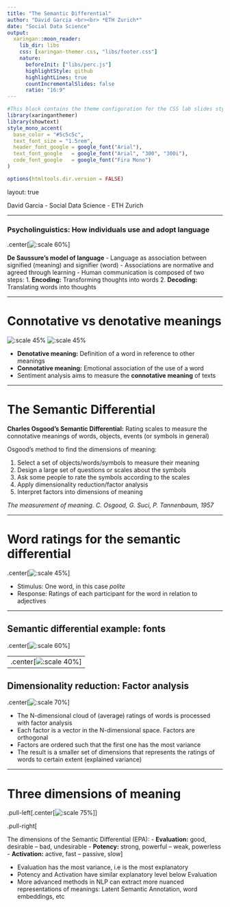 ```yaml
---
title: "The Semantic Differential"
author: "David Garcia <br><br> *ETH Zurich*"
date: "Social Data Science"
output:
  xaringan::moon_reader:
    lib_dir: libs 
    css: [xaringan-themer.css, "libs/footer.css"]
    nature:
      beforeInit: ["libs/perc.js"]
      highlightStyle: github
      highlightLines: true
      countIncrementalSlides: false
      ratio: "16:9"
---
```



```r
#This block contains the theme configuration for the CSS lab slides style
library(xaringanthemer)
library(showtext)
style_mono_accent(
  base_color = "#5c5c5c",
  text_font_size = "1.5rem",
  header_font_google = google_font("Arial"),
  text_font_google   = google_font("Arial", "300", "300i"),
  code_font_google   = google_font("Fira Mono")
)
```

```r
options(htmltools.dir.version = FALSE)
```

layout: true

<div class="my-footer"><span>David Garcia - Social Data Science - ETH Zurich</span></div> 

---

### Psycholinguistics: How individuals use and adopt language

.center[![:scale 60%](Communication.jpg)]   

**De Saussure's model of language**
- Language as association between signified (meaning) and signifier (word)
- Associations are normative and agreed through learning
- Human communication is composed of two steps: 
  1. **Encoding:** Transforming thoughts into words
  2. **Decoding:** Translating words into thoughts

---

# Connotative vs denotative meanings

![:scale 45%](dictionary.jpg) ![:scale 45%](hands.jpg)


- **Denotative meaning:** Definition of a word in reference to other meanings
- **Connotative meaning:** Emotional association of the use of a word
- Sentiment analysis aims to measure the **connotative meaning** of texts

---

# The Semantic Differential

**Charles Osgood's Semantic Differential:**
 Rating scales to measure the connotative meanings of words, objects, events (or symbols in general)

Osgood's method to find the dimensions of meaning:

  1. Select a set of objects/words/symbols to measure their meaning
  2. Design a large set of questions or scales about the symbols
  3. Ask some people to rate the symbols according to the scales
  4. Apply dimensionality reduction/factor analysis
  5. Interpret factors into dimensions of meaning

*The measurement of meaning. C. Osgood, G. Suci, P. Tannenbaum, 1957*

---

# Word ratings for the semantic differential

.center[![:scale 45%](WordRatings.png)]   


- Stimulus: One word, in this case *polite*
- Response: Ratings of each participant for the word in relation to adjectives

---

## Semantic differential example: fonts

.center[![:scale 60%](Ratings.png)]

---
.center[![:scale 40%](FontRatings.png)]
---

## Dimensionality reduction: Factor analysis
.center[![:scale 70%](PCA.jpg)]

- The N-dimensional cloud of (average) ratings of words is processed with factor analysis
- Each factor is a vector in the N-dimensional space. Factors are orthogonal
- Factors are ordered such that the first one has the most variance
- The result is a smaller set of dimensions that represents the ratings of words to certain extent (explained variance)

---

# Three dimensions of meaning

.pull-left[.center[![:scale 75%](SD.jpg)]]

.pull-right[

The dimensions of the Semantic Differential (EPA):
- **Evaluation:** good, desirable -- bad, undesirable
- **Potency:** strong, powerful -- weak, powerless
- **Activation:** active, fast -- passive, slow]

- Evaluation has the most variance, i.e is the most explanatory
- Potency and Activation have similar explanatory level below Evaluation
- More advanced methods in NLP can extract more nuanced representations of meanings: Latent Semantic Annotation, word embeddings, etc
